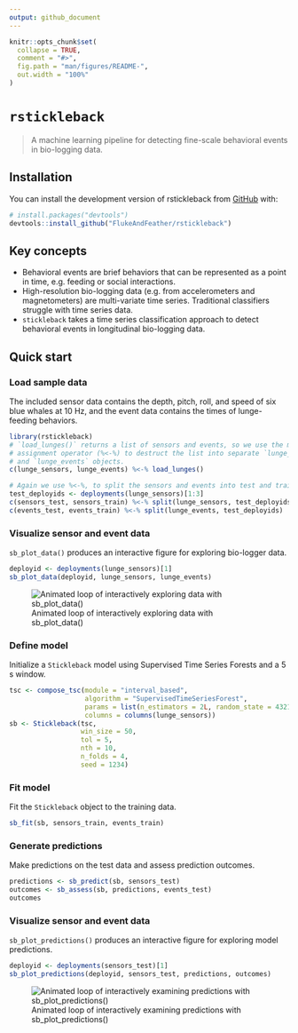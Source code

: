```yaml
---
output: github_document
---
```


<!-- README.md is generated from README.Rmd. Please edit that file -->

```r
knitr::opts_chunk$set(
  collapse = TRUE,
  comment = "#>",
  fig.path = "man/figures/README-",
  out.width = "100%"
)
```

# `rstickleback`

<!-- badges: start -->
<!-- badges: end -->

> A machine learning pipeline for detecting fine-scale behavioral events in bio-logging data.

## Installation

You can install the development version of rstickleback from [GitHub](https://github.com/FlukeAndFeather/rstickleback) with:

```r
# install.packages("devtools")
devtools::install_github("FlukeAndFeather/rstickleback")
```

## Key concepts

* Behavioral events are brief behaviors that can be represented as a point in time, e.g. feeding or social interactions.
* High-resolution bio-logging data (e.g. from accelerometers and magnetometers) are multi-variate time series. Traditional classifiers struggle with time series data.
* `stickleback` takes a time series classification approach to detect behavioral events in longitudinal bio-logging data.

## Quick start

### Load sample data

The included sensor data contains the depth, pitch, roll, and speed of six blue whales at 10 Hz, and the event data contains the times of lunge-feeding behaviors. 

```r
library(rstickleback)
# `load_lunges()` returns a list of sensors and events, so we use the multiple
# assignment operator (%<-%) to destruct the list into separate `lunge_sensors`
# and `lunge_events` objects.
c(lunge_sensors, lunge_events) %<-% load_lunges()

# Again we use %<-%, to split the sensors and events into test and train sets
test_deployids <- deployments(lunge_sensors)[1:3]
c(sensors_test, sensors_train) %<-% split(lunge_sensors, test_deployids)
c(events_test, events_train) %<-% split(lunge_events, test_deployids)
```

### Visualize sensor and event data

`sb_plot_data()` produces an interactive figure for exploring bio-logger data.

```r
deployid <- deployments(lunge_sensors)[1]
sb_plot_data(deployid, lunge_sensors, lunge_events)
```

![Animated loop of interactively exploring data with sb_plot_data()](inst/img/plot-sensors-events.gif)

### Define model

Initialize a `Stickleback` model using Supervised Time Series Forests and a 5 s window.

```r
tsc <- compose_tsc(module = "interval_based", 
                   algorithm = "SupervisedTimeSeriesForest",
                   params = list(n_estimators = 2L, random_state = 4321L),
                   columns = columns(lunge_sensors))
sb <- Stickleback(tsc, 
                  win_size = 50, 
                  tol = 5, 
                  nth = 10, 
                  n_folds = 4, 
                  seed = 1234)
```

### Fit model

Fit the `Stickleback` object to the training data.

```r
sb_fit(sb, sensors_train, events_train)
```

### Generate predictions

Make predictions on the test data and assess prediction outcomes.

```r
predictions <- sb_predict(sb, sensors_test)
outcomes <- sb_assess(sb, predictions, events_test)
outcomes
```

### Visualize sensor and event data

`sb_plot_predictions()` produces an interactive figure for exploring model predictions.

```r
deployid <- deployments(sensors_test)[1]
sb_plot_predictions(deployid, sensors_test, predictions, outcomes)
```

![Animated loop of interactively examining predictions with sb_plot_predictions()](inst/img/plot-predictions.gif)
